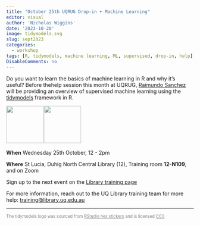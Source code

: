 ```yaml
---
title: "October 25th UQRUG Drop-in + Machine Learning"
editor: visual
author: 'Nicholas Wiggins'
date: '2023-10-20'
image: tidymodels.svg
slug: sept2023
categories:
  - workshop
tags: [R, tidymodels, machine learning, ML, supervised, drop-in, help]
DisableComments: no
---
```


Do you want to learn the basics of machine learning in R and why it's useful? Before thehelp session this month at UQRUG, [Raimundo Sanchez](https://github.com/raimun2) will be providing an overview of supervised machine learning using the [tidymodels](https://www.tidymodels.org/) framework in R.

<p float="left">

<img src="https://uqrug.netlify.app/uqrug.png" height="100" style="margin-right:-0.2em;"/> <img src="tidymodels.svg" height="100" style="margin-right:-0.2em;"/>

</p>

**When** Wednesday 25th October, 12 - 2pm

**Where** St Lucia, Duhig North Central Library (12), Training room **12-N109**, and on Zoom

Sign up to the next event on the [Library training page](https://studenthub.uq.edu.au/students/events/detail/4796121)

For more information, reach out to the UQ Library training team for more help: <a href="javascript:void(0);" onclick="copyEvent('copy')" id="copy" title="Click to copy email address">training\@library.uq.edu.au</a>

------------------------------------------------------------------------

<!-- Browse the slides from the September RUG: -->

<!-- <iframe width="780" height="500" src="/presentations/23-09-parallel/parallel.html" title="Parallelisation Quarto Presentation"> -->

<!-- </iframe> -->

<p style="color: grey; font-size: 80%;">
The tidymodels logo was sourced from <a href="https://github.com/rstudio/hex-stickers/tree/main#printing" style="color:grey;">RStudio hex stickers</a> and is licensed <a href="https://github.com/rstudio/hex-stickers/blob/main/LICENSE.md" style="color:grey;">CC0</a>
</p>